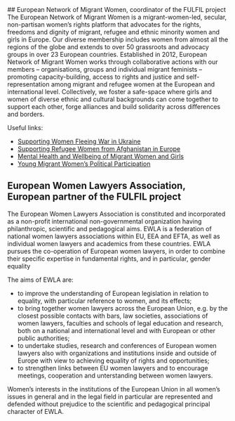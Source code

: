 
<Contact>
## European Network of Migrant Women, coordinator of the FULFIL project
The European Network of Migrant Women is a migrant-women-led, secular, non-partisan women’s rights platform that advocates for the rights, freedoms and dignity of migrant, refugee and ethnic minority women and girls in Europe. Our diverse membership includes women from almost all the regions of the globe and extends to over 50 grassroots and advocacy groups in over 23 European countries. Established in 2012, European Network of Migrant Women works through collaborative actions with our members – organisations, groups and individual migrant feminists – promoting capacity-building, access to rights and justice and self-representation among migrant and refugee women at the European and international level. Collectively, we foster a safe-space where girls and women of diverse ethnic and cultural backgrounds can come together to support each other, forge alliances and build solidarity across differences and borders.

Useful links:

- [Supporting Women Fleeing War in Ukraine](https://www.migrantwomennetwork.org/ukraine/)
- [Supporting Refugee Women from Afghanistan in Europe](https://www.migrantwomennetwork.org/afghan-women/)
- [Mental Health and Wellbeing of Migrant Women and Girls](https://www.migrantwomennetwork.org/2021/10/06/report-mental-health/)
- [Young Migrant Women’s Political Participation](https://usercontent.one/wp/www.migrantwomennetwork.org/wp-content/uploads/CEDAW_youngmigrantwomen_toolkit_PRINT.pdf?media=1705347985)

## European Women Lawyers Association, European partner of the FULFIL project

The European Women Lawyers Association is constituted and incorporated as a non-profit international non-governmental organization having philanthropic, scientific and pedagogical aims. EWLA is a federation of national women lawyers associations within EU, EEA and EFTA, as well as individual women lawyers and academics from these countries. EWLA pursues the co-operation of European women lawyers, in order to combine their specific expertise in fundamental rights, and in particular, gender equality

The aims of EWLA are:

- to improve the understanding of European legislation in relation to equality, with particular reference to women, and its effects;
- to bring together women lawyers across the European Union, e.g. by the closest possible contacts with bars, law societies, associations of women lawyers, faculties and schools of legal education and research, both on a national and international level and with European or other public authorities;
- to undertake studies, research and conferences of European women lawyers also with organizations and institutions inside and outside of Europe with view to achieving equality of rights and opportunities;
- to strengthen links between EU women lawyers and to encourage meetings, cooperation and unterstanding between women lawyers.

Women’s interests in the institutions of the European Union in all women’s issues in general and in the legal field in particular are represented and defended without prejudice to the scientific and pedagogical principal character of EWLA.

</Contact>
